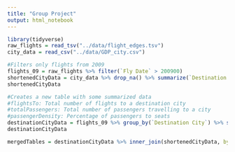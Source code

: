 ---
title: "Group Project"
output: html_notebook
---

```{r}
library(tidyverse)
raw_flights = read_tsv("../data/flight_edges.tsv")
city_data = read_csv("../data/GDP_city.csv")
```

```{r}
#Filters only flights from 2009
flights_09 = raw_flights %>% filter(`Fly Date` > 200900)
shortenedCityData = city_data %>% drop_na() %>% summarize(`Destination City` = Tag, `2017 (GDP)`)
shortenedCityData
```

```{r}
#Creates a new table with some summarized data
#flightsTo: Total number of flights to a destination city
#totalPassengers: Total number of passengers travelling to a city
#passengerDensity: Percentage of passengers to seats
destinationCityData = flights_09 %>% group_by(`Destination City`) %>% summarize(flightsTo = n(), totalPassengers = sum(Passengers), passengerDensity = (sum(Passengers)/sum(Seats))) %>% arrange(desc(flightsTo))
destinationCityData

```
```{r}
mergedTables = destinationCityData %>% inner_join(shortenedCityData, by="Destination City")
```


